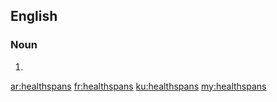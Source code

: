 ==English==

===Noun===
{{head|en|noun plural form}}

# {{plural of|healthspan|lang=en}}

[[ar:healthspans]]
[[fr:healthspans]]
[[ku:healthspans]]
[[my:healthspans]]